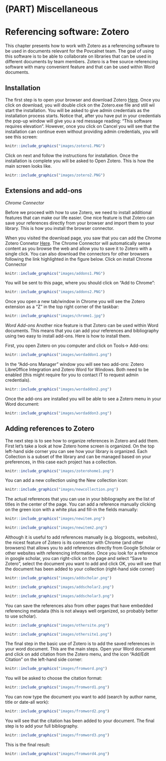 # (PART) Miscellaneous {-}

# Referencing software: Zotero

This chapter presents how to work with Zotero as a referencing software to be used in documents relevant for the Povcalnet team. The goal of using this software is to be able to collaborate on libraries that can be used in different documents by team members. Zotero is a free source referencing software with many convenient feature and that can be used within Word documents. 

## Installation

The first step is to open your browser and download Zotero [Here](https://www.zotero.org/download/). 
Once you click on download, you will double click on the Zotero.exe file and still wil start the installation. You will be asked to give admin credentials as the installation process starts. Notice that, after you have put in your credentials the pop-up window will give you a red message reading: "This software requires elevation". However, once you click on Cancel you will see that the installation can continue even without providing admin credentials, you will see this screen:

```r
knitr::include_graphics("images/zotero1.PNG") 
``` 
Click on next and follow the instructions for installation. Once the installation is complete you will be asked to Open Zotero. This is how the main screen looks like.

```r
knitr::include_graphics("images/zotero2.PNG") 
``` 

## Extensions and add-ons
*Chrome Connector*

Before we proceed with how to use Zotero, we need to install additional features that can make our life easier. 
One nice feature is that Zotero can save your references directly from your browser and import them to your library. This is how you install the browser connector. 

When you visited the download page, you saw that you can add the Chrome Zotero Connetor [Here](https://www.zotero.org/download/). The Chrome Connector will automatically sense content as you browse the web and allow you to save it to Zotero with a single click. You can also download the connectors for other browsers following the link highlighted in the figure below. 
Click on install Chrome Connector

```r
knitr::include_graphics("images/addons1.PNG") 
``` 

You will be sent to this page, where you should click on "Add to Chrome": 

```r
knitr::include_graphics("images/addons2.PNG") 
``` 

Once you open a new tab/window in Chrome you will see the Zotero extension as a "Z" in the top right corner of the taskbar: 

```r
knitr::include_graphics("images/chrome1.jpg") 
``` 

*Word Add-ons*
Another nice feature is that Zotero can be used within Word documents. This means that you can add your references and bibliography using two easy to install add-ons. Here is how to install them. 

First, you open Zotero on you computer and click on Tools-> Add-ons:
```r
knitr::include_graphics("images/wordaddon1.png") 
``` 
In the "Add-ons Manager" window you will see two add-ons: Zotero LibreOffice Integration and Zotero Word for Windows. Both need to be enabled (this might require for you to contact IT to request admin credentials).
```r
knitr::include_graphics("images/wordaddon2.png") 
``` 
Once the add-ons are installed you will be able to see a Zotero menu in your Word document:
```r
knitr::include_graphics("images/wordaddon3.png") 
```

## Adding references to Zotero
The next step is to see how to organize references in Zotero and add them. First let's take a look at how Zotero home screen is organized. On the top left-hand side corner you can see how your library is organized. Each Collection is a subset of the library and can be managed based on your preferences, in this case each project has a collection.
```r
knitr::include_graphics("images/zoterohome1.png") 
```
You can add a new collection using the New collection icon:
```r
knitr::include_graphics("images/newcollection.png") 
```
The actual references that you can use in your bibliography are the list of titles in the center of the page. You can add a reference manually clicking on the green icon with a white plus and fill-in the fields manually:
```r
knitr::include_graphics("images/newitem.png") 
```
```r
knitr::include_graphics("images/newitem2.png") 
```
Although it is useful to add references manually (e.g. blogposts, websites), the nicest feature of Zotero is its connector with Chrome (and other browsers) that allows you to add references directly from Google Scholar or other websites with referencing information. Once you look for a reference in google scholar, you can right-click on the page and select "Save to Zotero", select the document you want to add and click OK, you will see that the document has been added to your collection (right-hand side corner)
```r
knitr::include_graphics("images/addscholar.png") 
```
```r
knitr::include_graphics("images/addscholar2.png") 
```
```r
knitr::include_graphics("images/addscholar3.png") 
```
You can save the references also from other pages that have embedded referencing metadata (this is not always well organized, so probably better to use scholar).

```r
knitr::include_graphics("images/othersite.png") 
```
```r
knitr::include_graphics("images/othersite1.png") 
```

The final step in the basic use of Zotero is to add the saved references in your word document. This are the main steps. Open your Word document and click on add citation from the Zotero menu, and the icon "Add/Edit Citation" on the left-hand side corner:
```r
knitr::include_graphics("images/fromword.png") 
```
You will be asked to choose the citation format:
```r
knitr::include_graphics("images/fromword1.png") 
```
You can now type the document you want to add (search by author name, title or date-all work):
```r
knitr::include_graphics("images/fromword2.png") 
```
You will see that the citation has been added to your document. The final step is to add your full bibliography. 
```r
knitr::include_graphics("images/fromword3.png") 
```
This is the final result:
```r
knitr::include_graphics("images/fromword4.png") 
```









